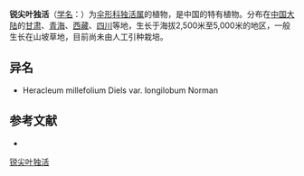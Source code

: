 {{NoteTA|G1=LS}}
{{Speciesbox
| name = 锐尖叶独活
| status = 
| status_system = 
| image = 
| genus = Heracleum
| species = longilobum
| authority = (Norman) Sheh et T. S. Wang
}}

'''锐尖叶独活'''（[[学名|学名]]：{{lang|la|''Heracleum longilobum''}}）为[[伞形科|伞形科]][[独活属|独活属]]的植物，是中国的特有植物。分布在[[中国大陆|中国大陆]]的[[甘肃|甘肃]]、[[青海|青海]]、[[西藏|西藏]]、[[四川|四川]]等地，生长于海拔2,500米至5,000米的地区，一般生长在山坡草地，目前尚未由人工引种栽培。

== 异名 ==
* Heracleum millefolium Diels var. longilobum Norman

== 参考文献 ==
<div class="references-small">
* {{cite web| url =http://www.bioinfo.cn/db05/KmzwSpecies.php?action=view&id=22843| title =锐尖叶独活| work =《中国高等植物数据库全库》| publisher =中国科学院微生物研究所| author =昆明植物研究所| accessdate =2009-02-25| archive-date =2016-03-05| archive-url =https://web.archive.org/web/20160305092253/http://www.bioinfo.cn/db05/KmzwSpecies.php?action=view&id=22843| dead-url =yes}}
</div>
{{Taxonbar|from=Q15231774}}

[[Category:独活属|锐尖叶独活]]


{{Apiales-stub}}